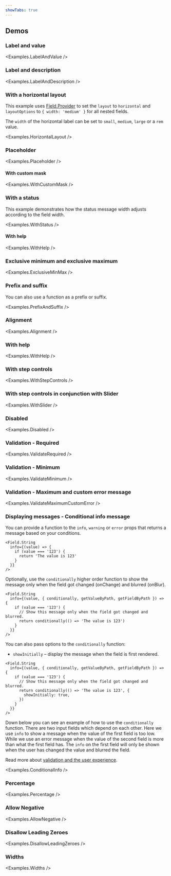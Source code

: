 ```yaml
---
showTabs: true
---
```



## Demos

### Label and value

<Examples.LabelAndValue />

### Label and description

<Examples.LabelAndDescription />

### With a horizontal layout

This example uses [Field.Provider](/uilib/extensions/forms/feature-fields/Provider/) to set the `layout` to `horizontal` and `layoutOptions` to `{ width: 'medium' }` for all nested fields.

The `width` of the horizontal label can be set to `small`, `medium`, `large` or a `rem` value.

<Examples.HorizontalLayout />

### Placeholder

<Examples.Placeholder />

#### With custom mask

<Examples.WithCustomMask />

### With a status

This example demonstrates how the status message width adjusts according to the field width.

<Examples.WithStatus />

#### With help

<Examples.WithHelp />

### Exclusive minimum and exclusive maximum

<Examples.ExclusiveMinMax />

### Prefix and suffix

You can also use a function as a prefix or suffix.

<Examples.PrefixAndSuffix />

### Alignment

<Examples.Alignment />

### With help

<Examples.WithHelp />

### With step controls

<Examples.WithStepControls />

### With step controls in conjunction with Slider

<Examples.WithSlider />

### Disabled

<Examples.Disabled />

### Validation - Required

<Examples.ValidateRequired />

### Validation - Minimum

<Examples.ValidateMinimum />

### Validation - Maximum and custom error message

<Examples.ValidateMaximumCustomError />

### Displaying messages - Conditional info message

You can provide a function to the `info`, `warning` or `error` props that returns a message based on your conditions.

```tsx
<Field.String
  info={(value) => {
    if (value === '123') {
      return 'The value is 123'
    }
  }}
/>
```

Optionally, use the `conditionally` higher order function to show the message only when the field got changed (onChange) and blurred (onBlur).

```tsx
<Field.String
  info={(value, { conditionally, getValueByPath, getFieldByPath }) => {
    if (value === '123') {
      // Show this message only when the field got changed and blurred.
      return conditionally(() => 'The value is 123')
    }
  }}
/>
```

You can also pass options to the `conditionally` function:

- `showInitially` – display the message when the field is first rendered.

```tsx
<Field.String
  info={(value, { conditionally, getValueByPath, getFieldByPath }) => {
    if (value === '123') {
      // Show this message only when the field got changed and blurred.
      return conditionally(() => 'The value is 123', {
        showInitially: true,
      })
    }
  }}
/>
```

Down below you can see an example of how to use the `conditionally` function. There are two input fields which depend on each other. Here we use `info` to show a message when the value of the first field is too low. While we use an error message when the value of the second field is more than what the first field has. The `info` on the first field will only be shown when the user has changed the value and blurred the field.

Read more about [validation and the user experience](/uilib/extensions/forms/getting-started/#validation-and-the-user-experience-ux).

<Examples.ConditionalInfo />

### Percentage

<Examples.Percentage />

### Allow Negative

<Examples.AllowNegative />

### Disallow Leading Zeroes

<Examples.DisallowLeadingZeroes />

### Widths

<Examples.Widths />

<VisibleWhenVisualTest>
  <Examples.WithStepControlsError />
  <Examples.WithStepControlsDisabled />
</VisibleWhenVisualTest>
